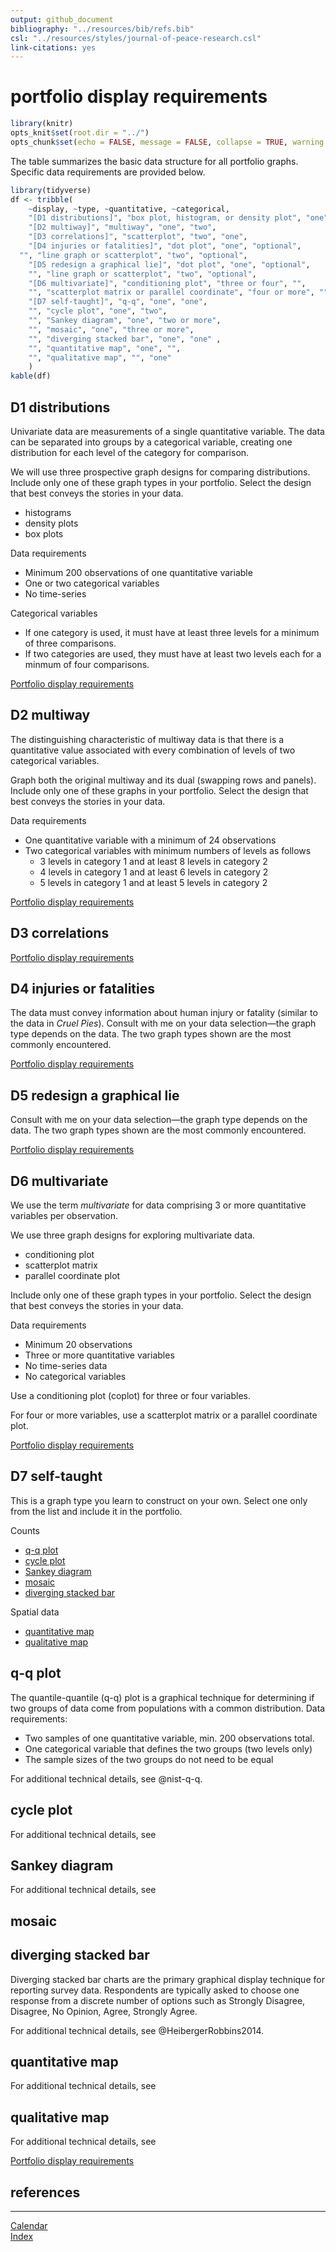 ```yaml
---
output: github_document
bibliography: "../resources/bib/refs.bib" 
csl: "../resources/styles/journal-of-peace-research.csl"
link-citations: yes
---
```


# portfolio display requirements

```r
library(knitr)
opts_knit$set(root.dir = "../")
opts_chunk$set(echo = FALSE, message = FALSE, collapse = TRUE, warning = FALSE)
```

The table summarizes the basic data structure for all portfolio graphs.    
Specific data requirements are provided below.     

<!-- Quantitative variables are typically continuous. If you encounter a quantitative variable (other than time) that is discrete rather than continuous, please consult with me on its suitability for your graph.   -->

```r
library(tidyverse)
df <- tribble(
	~display, ~type, ~quantitative, ~categorical, 
	"[D1 distributions]", "box plot, histogram, or density plot", "one", "one",
	"[D2 multiway]", "multiway", "one", "two", 
	"[D3 correlations]", "scatterplot", "two", "one", 
	"[D4 injuries or fatalities]", "dot plot", "one", "optional", 
  "", "line graph or scatterplot", "two", "optional",
	"[D5 redesign a graphical lie]", "dot plot", "one", "optional", 
	"", "line graph or scatterplot", "two", "optional",
	"[D6 multivariate]", "conditioning plot", "three or four", "", 
	"", "scatterplot matrix or parallel coordinate", "four or more", "", 
	"[D7 self-taught]", "q-q", "one", "one", 
	"", "cycle plot", "one", "two", 
	"", "Sankey diagram", "one", "two or more",
	"", "mosaic", "one", "three or more", 
	"", "diverging stacked bar", "one", "one" , 
	"", "quantitative map", "one", "", 
	"", "qualitative map", "", "one"
	)
kable(df)
```



## D1 distributions 

Univariate data are measurements of a single quantitative variable. The data can be separated into groups by a categorical variable, creating one distribution for each level of the category for comparison. 

We will use three prospective graph designs for comparing distributions. Include only one of these graph types in your portfolio. Select the design that best conveys the stories in your data. 

- histograms 
- density plots 
- box plots 

Data requirements

- Minimum 200 observations of one quantitative variable  
- One or two categorical variables  
- No time-series 

Categorical variables 

- If one category is used, it must have at least three levels for a minimum of three comparisons.  
- If two categories are used, they must have at least two levels each for a minmum of four comparisons. 

[Portfolio display requirements]



## D2 multiway 

The distinguishing characteristic of multiway data is that there is a quantitative value associated with every combination of levels of two categorical variables. 

Graph both the original multiway and its dual (swapping rows and panels). Include only one of these graphs in your portfolio. Select the design that best conveys the stories in your data. 

Data requirements

- One quantitative variable with a minimum of 24 observations
- Two categorical variables with minimum numbers of levels as follows
  - 3 levels in category 1 and at least 8 levels in category 2 
  - 4 levels in category 1 and at least 6 levels in category 2   
  - 5 levels in category 1 and at least 5 levels in category 2 

[Portfolio display requirements]



## D3 correlations



[Portfolio display requirements]



## D4 injuries or fatalities

The data must convey information about human injury or fatality (similar to the data in *Cruel Pies*). Consult with me on your data selection---the graph type depends on the data. The two graph types shown are the most commonly encountered.

[Portfolio display requirements]



## D5 redesign a graphical lie

Consult with me on your data selection---the graph type depends on the data. The two graph types shown are the most commonly encountered.

[Portfolio display requirements]



## D6 multivariate

We use the term *multivariate* for data comprising 3 or more quantitative variables per observation.  

We use three graph designs for exploring multivariate data.

- conditioning plot 
- scatterplot matrix 
- parallel coordinate plot

Include only one of these graph types in your portfolio. Select the design that best conveys the stories in your data. 

Data requirements

- Minimum 20 observations  
- Three or more quantitative variables  
- No time-series data  
- No categorical variables  

Use a conditioning plot (coplot) for three or four variables. 

For four or more variables, use a scatterplot matrix or a parallel coordinate plot. 

[Portfolio display requirements]



## D7 self-taught

This is a graph type you learn to construct on your own. Select one only from the list and include it in the portfolio. 

Counts 

- [q-q plot]  
- [cycle plot]  
- [Sankey diagram]  
- [mosaic]  
- [diverging stacked bar]  

Spatial data 

- [quantitative map]  
- [qualitative map]  




## q-q plot

The quantile-quantile (q-q) plot is a graphical technique for determining if two groups of data come from populations with a common distribution. Data requirements: 

- Two samples of one quantitative variable, min. 200 observations total. 
- One categorical variable that defines the two groups (two levels only) 
- The sample sizes of the two groups do not need to be equal 
  
For additional technical details, see @nist-q-q. 




## cycle plot 



For additional technical details, see 



## Sankey diagram	




For additional technical details, see 


## mosaic	




## diverging stacked bar 

Diverging stacked bar charts are the primary graphical display technique for reporting survey data. Respondents are typically asked to choose one response from a discrete number of options such as Strongly Disagree, Disagree, No Opinion, Agree, Strongly Agree. 



For additional technical details, see @HeibergerRobbins2014. 





## quantitative map	


For additional technical details, see 




## qualitative map 

For additional technical details, see 






[Portfolio display requirements]



## references

<div id="refs"></div>

---  
[Calendar](../README.md#calendar)    
[Index](../README.md#index) 

